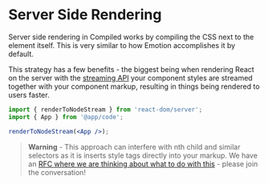 # Server Side Rendering

Server side rendering in Compiled works by compiling the CSS next to the element itself.
This is very similar to how Emotion accomplishes it by default.

This strategy has a few benefits -
the biggest being when rendering React on the server with the [streaming API](https://reactjs.org/docs/react-dom-server.html#rendertonodestream) your component styles are streamed together with your component markup,
resulting in things being rendered to users faster.

```jsx
import { renderToNodeStream } from 'react-dom/server';
import { App } from '@app/code';

renderToNodeStream(<App />);
```

> **Warning** - This approach can interfere with nth child and similar selectors as it is inserts style tags directly into your markup.
> We have an [RFC where we are thinking about what to do with this](https://github.com/atlassian-labs/compiled-css-in-js/issues/31) - please join the conversation!
